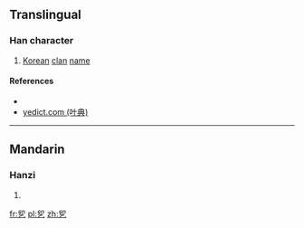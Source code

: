==Translingual==

===Han character===
{{Han char|rn=5|rad=乙|as=05|sn=6|four=|canj=竹中弓 (HLN)|ids=⿱[[卯]][[乙]]}}

# [[Korean]] [[clan]] [[name]]

====References====
* {{Han ref|kx=0084.141|dj=0171.190|hdz=10053.081|uh=4E6E|ud=20078}}
*[http://yedict.com/htm/4E/4E6E.htm yedict.com (叶典)]

----

==Mandarin==

===Hanzi===
{{cmn-hanzi|pin=[[mǎo]] ([[mao3]])|wg=mao<sup>3</sup>}}

# {{defn|lang=cmn|sort=乙05}}

[[fr:乮]]
[[pl:乮]]
[[zh:乮]]